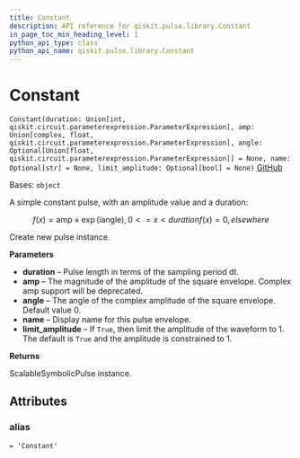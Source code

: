 ```yaml
---
title: Constant
description: API reference for qiskit.pulse.library.Constant
in_page_toc_min_heading_level: 1
python_api_type: class
python_api_name: qiskit.pulse.library.Constant
---
```


# Constant

<span id="qiskit.pulse.library.Constant" />

`Constant(duration: Union[int, qiskit.circuit.parameterexpression.ParameterExpression], amp: Union[complex, float, qiskit.circuit.parameterexpression.ParameterExpression], angle: Optional[Union[float, qiskit.circuit.parameterexpression.ParameterExpression]] = None, name: Optional[str] = None, limit_amplitude: Optional[bool] = None)` [GitHub](https://github.com/qiskit/qiskit/tree/stable/0.23/qiskit/pulse/library/symbolic_pulses.py "view source code")

Bases: `object`

A simple constant pulse, with an amplitude value and a duration:

$$
f(x) = \text{amp}\times\exp\left(i\text{angle}\right)    ,  0 <= x < duration
f(x) = 0      ,  elsewhere
$$

Create new pulse instance.

**Parameters**

*   **duration** – Pulse length in terms of the sampling period dt.
*   **amp** – The magnitude of the amplitude of the square envelope. Complex amp support will be deprecated.
*   **angle** – The angle of the complex amplitude of the square envelope. Default value 0.
*   **name** – Display name for this pulse envelope.
*   **limit\_amplitude** – If `True`, then limit the amplitude of the waveform to 1. The default is `True` and the amplitude is constrained to 1.

**Returns**

ScalableSymbolicPulse instance.

## Attributes

<span id="qiskit.pulse.library.Constant.alias" />

### alias

`= 'Constant'`

